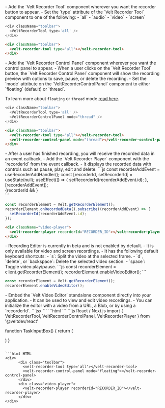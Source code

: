 
<Steps>
<Step title="Add the Velt Recorder Tool component">
- Add the `Velt Recorder Tool` component wherever you want the recorder button to appear.
- Set the `type` attribute of the `Velt Recorder Tool` component to one of the following:
  - `all`
  - `audio`
  - `video`
  - `screen`

<Tabs>
<Tab title="React / Next.js">

```js
<div className="toolbar">
  <VeltRecorderTool type='all' />
</div>
```
</Tab>

<Tab title="HTML/ Other frameworks">

```html
<div className="toolbar">
  <velt-recorder-tool type='all'></velt-recorder-tool>
</div>
```
</Tab>
</Tabs>
</Step>


<Step title="Add the Velt Recorder Control Panel component">
- Add the `Velt Recorder Control Panel` component wherever you want the control panel to appear.
- When a user clicks on the `Velt Recorder Tool` button, the `Velt Recorder Control Panel` component will show the recording preview with options to save, pause, or delete the recording.
- Set the `mode` attribute on the `VeltRecorderControlPanel` component to either `floating` (default) or `thread`. 

To  learn more about `floating` or `thread` mode [read here](/async-collaboration/recorder/customize-behavior#mode).

<Tabs>
<Tab title="React / Next.js">

```js
<div className="toolbar">
  <VeltRecorderTool type='all' />
  <VeltRecorderControlPanel mode="thread" />
</div>
```
</Tab>

<Tab title="HTML/ Other frameworks">

```html
<div className="toolbar">
  <velt-recorder-tool type='all'></velt-recorder-tool>
  <velt-recorder-control-panel mode="thread"></velt-recorder-control-panel>
</div>
```
</Tab>
</Tabs>


</Step>


<Step title="Render recorded data in Velt Recorder Player">
- After a user has finished recording, you will receive the recorded data in an event callback.
- Add the `Velt Recorder Player` component with the `recorderId` from the event callback.
- It displays the recorded data with controls such as pause, play, edit and delete.

<Tabs>
<Tab title="React / Next.js">
```js
const recorderAddEvent = useRecorderAddHandler();
const [recorderId, setRecorderId] = useState(null);
useEffect(() => {
  setRecorderId(recorderAddEvent.id);
}, [recorderAddEvent]);

<div className="video-player">
  {recorderId && <VeltRecorderPlayer recorderId={recorderId} />}
</div>
```
</Tab>

<Tab title="HTML/ Other frameworks">

```js
const recorderElement = Velt.getRecorderElement();
recorderElement.onRecordedData().subscribe((recorderAddEvent) => {
  setRecorderId(recorderAddEvent.id);
});
```

```html
<div className="video-player">
  <velt-recorder-player recorderId="RECORDER_ID"></velt-recorder-player>
</div>
```
</Tab>
</Tabs>
</Step>

<Step title="Enable Recording Editor (optional)">
- Recording Editor is currently in beta and is not enabled by default.
- It is only available for video and screen recordings.
- It has the following default keyboard shortcuts:
  - `s`: Split the video at the selected frame.
  - `d`, `delete`, or `backspace`: Delete the selected video section.
  - `space`: Toggle video play/pause.


<Tabs>
<Tab title="React / Next.js">
```js
const recorderElement = client.getRecorderElement();
recorderElement.enableVideoEditor();
```
</Tab>

<Tab title="HTML/ Other frameworks">

```js
const recorderElement = Velt.getRecorderElement();
recorderElement.enableVideoEditor();
```
</Tab>
</Tabs>
</Step>

<Step title="Embed Velt Video Editor (optional)">
- Embed the `Velt Video Editor` standalone component directly into your application.
- It can be used to view and edit video recordings.
- You can initialize the editor with a video from a URL, a Blob, or by using a `recorderId`.

<Tabs>
<Tab title="React / Next.js">
```jsx
<VeltVideoEditor
	blob={blob}
    url="videourl.mp4"
    darkMode={true}
    variant="xyz"
    annotationId="123"
    recorderId="zK3iEAfvs1Htu3QYPy5S"
/>
```
</Tab>
<Tab title="Other Frameworks">
```html
<velt-video-editor
    annotation-id="zK3iEAfvs1Htu3QYPy5S"
    blob="blob"
    url="videourl.mp4"
    recorder-id="zK3iEAfvs1Htu3QYPy5S"
    dark-mode="true"
    variant="xyz"
></velt-video-editor>
```
</Tab>
</Tabs>
</Step>

</Steps>



<RequestExample>
```js React / Next.js
import { VeltRecorderTool, VeltRecorderControlPanel, VeltRecorderPlayer } from '@veltdev/react'

function TaskInputBox() {
    return (
      <div className="toolbar">
        <VeltRecorderTool type='all' />
        <VeltRecorderControlPanel mode="floating" />
      </div>
      <div className="video-player">
        <VeltRecorderPlayer recorderId={RECORDER_ID} />
      </div>
    )
}
```

```html HTML
<div>
      <div class="toolbar"> 
        <velt-recorder-tool type='all'></velt-recorder-tool>
        <velt-recorder-control-panel mode="floating"></velt-recorder-control-panel>
      </div>
      <div class="video-player">
        <velt-recorder-player recorderId="RECORDER_ID"></velt-recorder-player>
      </div>
</div>
```
</RequestExample>

